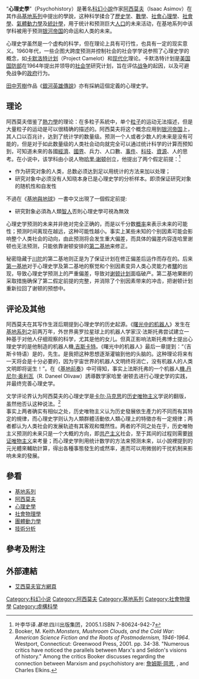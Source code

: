 {{otheruses|心理史學}}

“'''心理史學'''”（Psychohistory）是著名[[科幻小說|科幻小說]]作家[[阿西莫夫|阿西莫夫]]（Isaac Asimov）在其作品[[基地系列|基地系列]]中提出的學說，这种科学揉合了[[歷史学|歷史学]]、[[數學|數學]]、[[社會心理學|社會心理學]]、[[社會學|社會學]]、[[氣體動力學|氣體動力學]]及[[統計學|統計學]]，用于统计和预测巨大[[人口|人口]]的未来活动，在基地系列中该学科被用于预测[[银河帝国|银河帝国]]的命运和人类的未来。

心理史学虽然是一个虚构的科学，但在理论上具有可行性，也具有一定的现实意义。1960年代，一些企图大跨度预测并控制社会的社会学学说参照了心理史学的概念，如[[卡默洛特计划|卡默洛特计划]]（Project Camelot）和[[现代化|现代化]]理论。卡默洛特计划是[[美国国防部|美国国防部]]在1964年提出并领导的[[社会学|社会学]]研究计划，旨在评估[[战争|战争]]的起因，以及可避免战争的[[政府|政府]]行为。

[[田中芳樹|田中芳樹]]作品《[[銀河英雄傳說|銀河英雄傳說]]》亦有採納這個定義的心理史学。

==理论==
阿西莫夫借鉴了[[熱力學|熱力學]]的理论：在多粒子系統中，单个[[粒子|粒子]]的运动无法描述，但是大量粒子的运动是可以很精确的描述的。阿西莫夫将这个概念应用到[[银河帝国|银河帝国]]上，其人口以百兆计，达到了统计学的数量级。预测一个人或者少数人的未来是没有可能的，但是对于如此数量级的人类社会动向就完全可以通过统计科学的计算而预知到，可知道未來的各國[[經濟|經濟]]、[[國界|國界]]、兵力、人口數、[[事件|事件]]、[[科技|科技]]、[[資源|資源]]、人的思考。在小说中，该学科由小说人物[[哈里·谢顿|哈里·谢顿]]创立，他提出了两个假定前提：<ref>叶李华译.''基地''.四川出版集团，2005.1.ISBN 7-80624-942-7</ref><br />

*作为研究对象的人类，总数必须达到足以用统计的方法来加以处理；
*研究对象中必须没有人知晓本身已是心理史学的分析样本。即须保证研究对象的随机性和自发性

不過在《[[基地與地球|基地與地球]]》一書中又出現了一個假定前提:

*研究對象必須為人類[[智人|智人]]否則心理史學可視為無效

心理史学预测的未来并非绝对完全正确的，而是以千分数[[概率|概率]]来表示未来的可能性；预测时间离现在越远，这种可能性越小。事实上某些未知的个别因素可能会影响整个人类社会的动向，由此预测将会发生重大偏差，而具体的偏差内容连哈里谢顿也无法预测，只能依靠谢顿安排的[[第二基地|第二基地]]来修正。

秘密隐藏于[[川陀|川陀]]的第二基地则正是为了保证计划在修正偏差后运作而存在的。后来[[基地_(小說)|第一基地]]对于心理史学及第二基地的察觉和个别因素变异人类心灵能力者[[騾_(虛構人物)|騾]]的出现，导致心理史学预测上的严重偏差，导致对[[谢顿计划|谢顿计划]]面临破产。第二基地果断的采取措施确保了第二假定前提的完整，并消除了个别因素带来的冲击，把谢顿计划重新拉回了谢顿的预想中。

==评论及其他==

阿西莫夫在其写作生涯后期提到心理史学的历史起源。《[[曙光中的机器人|曙光中的机器人]]》发生在[[基地系列|基地系列]]之前两万年，外世界奥罗拉星球上的机器人学家汉·法斯托弗尝试建立一种基于对他人仔细观察的科学，尤其是他的女儿。但真正影响法斯托弗博士提出心理史学的是他制造的机器人機[[R.吉斯卡特|.吉斯卡特]]。《曙光中的机器人》最后一章提到：“（吉斯卡特语）是的，先生。是我把这种思想逐渐灌输到他的头脑的。这种理论将来有一天将会是十分必要的，因为宇宙世界的机器人文明终将消亡，没有机器人的人类文明即将诞生！”。在《[[基地前奏|基地前奏]]》中可得知，事实上法斯托弗的一个机器人[[R.丹尼尔·奥利瓦|機.丹尼尔·奥利瓦]]（R. Daneel Olivaw）誘導数学家哈里·谢顿去进行心理史学的实践，并最终完善心理史学。

文学评论界认为阿西莫夫的心理史学是[[卡尔·马克思|卡尔·马克思]]的[[历史唯物主义|历史唯物主义]]学说的翻版，虽然他否认这种说法。<ref> Booker, M. Keith.''Monsters, Mushroom Clouds, and the Cold War: American Science Fiction and the Roots of Postmodernism, 1946-1964''.  Westport, Connecticut: Greenwood Press, 2001.  pp. 34-38.  "Numerous critics have noticed the parallels between Marx's and Seldon's visions of history."  Among the critics Booker discusses regarding the connection between Marxism and psychohistory are: [[詹姆斯·岡恩|詹姆斯·岡恩]], {{tsl|en|Donald Wollheim|唐纳德·沃尔海姆|唐纳德·沃尔海姆}}, and Charles Elkins.</ref><br />

事实上两者确实有相似之处，历史唯物主义认为历史發展依生產力的不同而有其特定的規律，而心理史学则认为人類群體活動依人類心理上的特徵亦有一定規律；两者都认为人类社会的发展轨迹有其客观和慨然性。两者的不同之处在于，历史唯物主义预测的未来只是一个大概的方向，即[[共产主义|共产主义]]社会，至于其间的过程则需要[[唯物辩证法|辨证唯物主义]]来考量；而心理史学則用统计数学的方法来预测未来，以小說裡提到的元光體來輔助計算，得出各種事態發生的或然率，進而可以用微弱的干扰机制来影响未来的發展。

== 參看 == 
* [[基地系列|基地系列]]
* [[阿西莫夫|阿西莫夫]]
* [[心理史學|心理史學]]
* [[社會物理學|社會物理學]]
* [[團體動力學|團體動力學]]
* [[技術分析|技術分析]]

== 參考及附注 ==
<references/>

== 外部連結 ==
* [http://www.asimovonline.com/ 艾西莫夫官方網頁] {{Wayback|url=http://www.asimovonline.com/ |date=20101027015906 }}

{{基地}}
{{asimov}}

[[Category:科幻小说|Category:科幻小说]]
[[Category:阿西莫夫|Category:阿西莫夫]]
[[Category:基地系列|Category:基地系列]]
[[Category:社會物理學|Category:社會物理學]]
[[Category:虛構科學|Category:虛構科學]]